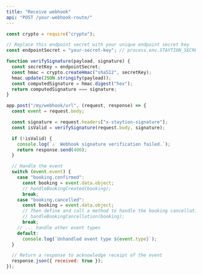 ```yaml
---
title: "Receive webhook"
api: "POST /your-webhook-route/"
---
```


<CodeGroup>

```javascript receiveWebhook.js
const crypto = require("crypto");

// Replace this endpoint secret with your unique endpoint secret key
const endpointSecret = "your-secret-key"; // process.env.STAYTION_SECRET_KEY

function verifySignature(payload, signature) {
  const secretKey = endpointSecret;
  const hmac = crypto.createHmac("sha512", secretKey);
  hmac.update(JSON.stringify(payload));
  const computedSignature = hmac.digest("hex");
  return computedSignature === signature;
}

app.post("/my/webhook/url", (request, response) => {
  const event = request.body;

  const signature = request.headers["x-staytion-signature"];
  const isValid = verifySignature(request.body, signature);

  if (!isValid) {
    console.log(`⚠️  Webhook signature verification failed.`);
    return response.send(400);
  }

  // Handle the event
  switch (event.event) {
    case "booking.confirmed":
      const booking = event.data.object;
      // handleBookingCreated(booking);
      break;
    case "booking.cancelled":
      const booking = event.data.object;
      // Then define and call a method to handle the booking cancellation.
      // handleBookingCancellation(booking);
      break;
    // ... handle other event types
    default:
      console.log(`Unhandled event type ${event.type}`);
  }

  // Return a response to acknowledge receipt of the event
  response.json({ received: true });
});
```

</CodeGroup>
